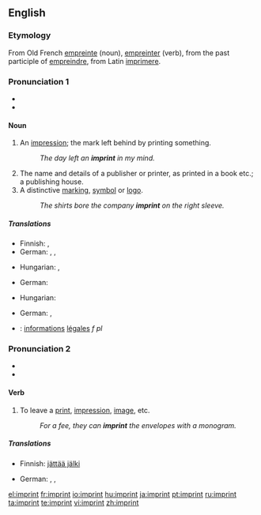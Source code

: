 ==English==

===Etymology===
From Old French [[empreinte]] (noun), [[empreinter]] (verb), from the past participle of [[empreindre]], from Latin [[imprimere]].

===Pronunciation 1===
* {{IPA|/ˈɪm.pɹɪnt/}}
* {{audio|en-us-imprint-noun.ogg|Audio (US)}}

====Noun====
{{en-noun}}

# An [[impression]]; the mark left behind by printing something.
#: ''The day left an '''imprint''' in my mind.''
# The name and details of a publisher or printer, as printed in a book etc.; a publishing house.
# A distinctive [[marking]], [[symbol]] or [[logo]].
#: ''The shirts bore the company '''imprint''' on the right sleeve.''

=====Translations=====
{{trans-top|an impression; the mark left behind by printing something}}
* Finnish: {{t+|fi|jälki}}, {{t-|fi|painauma}}
* German: {{t+|de|Gepräge|n}}, {{t+|de|Abdruck|m}}, {{t+|de|Aufdruck|m}}
{{trans-mid}}
* Hungarian: {{t+|hu|nyom}}, {{t|hu|lenyomat}}
{{trans-bottom}}

{{trans-top|the name and details of a publisher or printer, as printed in a book etc}}
* German: {{t+|de|Impressum|n}}
{{trans-mid}}
* Hungarian: {{t+|hu|impresszum}}
{{trans-bottom}}

{{trans-top|a distinctive marking, symbol or logo}}
* German: {{t+|de|Gepräge|n}}, {{t+|de|Aufdruck|m}}
{{trans-mid}}
{{trans-bottom}}

{{checktrans-top}}
* {{ttbc|French}}: [[information]]s [[légal]]es ''f pl''
{{checktrans-bottom}}

===Pronunciation 2===
* {{IPA|/ɪmˈpɹɪnt/}}
* {{audio|en-us-imprint-verb.ogg|Audio (US)}}

====Verb====
{{en-verb}}

# To leave a [[print]], [[impression]], [[image]], etc.
#: ''For a fee, they can '''imprint''' the envelopes with a monogram.''

=====Translations=====
{{trans-top|To leave a print, impression, image, etc.}}
* Finnish: [[jättää jälki]]
{{trans-mid}}
* German: {{t+|de|einprägen}}, {{t+|de|abdrucken}}, {{t+|de|aufdrucken}}
{{trans-bottom}}

[[el:imprint]]
[[fr:imprint]]
[[io:imprint]]
[[hu:imprint]]
[[ja:imprint]]
[[pt:imprint]]
[[ru:imprint]]
[[ta:imprint]]
[[te:imprint]]
[[vi:imprint]]
[[zh:imprint]]